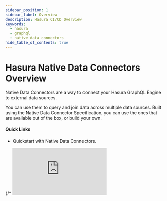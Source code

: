 ```yaml
---
sidebar_position: 1
sidebar_label: Overview
description: Hasura CI/CD Overview
keywords:
  - hasura
  - graphql
  - native data connectors
hide_table_of_contents: true
---
```



# Hasura Native Data Connectors Overview

<div className="overview-header">
  <div className="overview-text">
    <p>
      Native Data Connectors are a way to connect your Hasura GraphQL Engine to external data sources.
    </p>
    <p>
      You can use them to query and join data across multiple data sources. Built using 
      the Native Data Connector Specification, you can use the ones that are available out of the box, or build your own.
    </p>
    <h4>Quick Links</h4>
    <ul>
      <li>
        <VersionedLink to="/connectors/introduction">Quickstart with Native Data Connectors.</VersionedLink>
      </li>
    </ul>

  </div>
 {/* <iframe
        src="https://www.youtube.com/embed/9vZeQ5tHiQo"
        frameBorder="0"
        allow="accelerometer; autoplay; encrypted-media; gyroscope; picture-in-picture"
        allowFullScreen
      /> */}
</div>

## Native Data Connector Links

<div className="overview-gallery">
  <VersionedLink to="/connectors/introduction/">
    <div className="card">
      <h3>Learn more</h3>
      <p>Learn more about what exactly a Native Data Connector is and why you'd want to use it.</p>
    </div>
  </VersionedLink>
  <VersionedLink to="/connectors/build-your-own-connector/">
    <div className="card">
      <h3>Build you own</h3>
      <p>
        If there isn't an existing data connector for your particular data source, you can build your own (and share
        it)!
      </p>
    </div>
  </VersionedLink>
  <a href="https://github.com/hasura/ndc-hub">
    <div className="card">
      <h3>Check out the available connectors</h3>
      <p>We built the NDC Hub so you can find community-built data connectors for your source-of-choice.</p>
    </div>
  </a>
</div>

